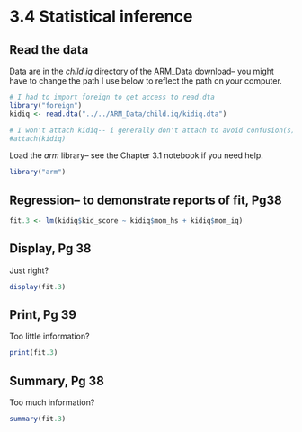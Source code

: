 # 3.4 Statistical inference

## Read the data

Data are in the *child.iq* directory of the ARM_Data download-- you might have
to change the path I use below to reflect the path on your computer.

```r
# I had to import foreign to get access to read.dta
library("foreign")
kidiq <- read.dta("../../ARM_Data/child.iq/kidiq.dta")

# I won't attach kidiq-- i generally don't attach to avoid confusion(s)
#attach(kidiq)
```

Load the *arm* library-- see the Chapter 3.1 notebook if you need help.

```r
library("arm")
```

## Regression-- to demonstrate reports of fit, Pg38

```r
fit.3 <- lm(kidiq$kid_score ~ kidiq$mom_hs + kidiq$mom_iq)
```

## Display, Pg 38

Just right?

```r
display(fit.3)
```

## Print, Pg 39

Too little information?

```r
print(fit.3)
```

## Summary, Pg 38

Too much information?

```r
summary(fit.3)
```
